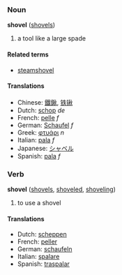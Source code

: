 ===Noun===
'''shovel''' ([[shovels]])

# a tool like a large spade

====Related terms====
*[[steamshovel]]

====Translations====
*Chinese: [[鐵鍬]], [[铁锹]]
*Dutch: [[schop]] ''de''
*French: [[pelle]] ''f''
*German: [[Schaufel]] ''f''
*Greek: [[φτυάρι]] ''n''
*Italian: [[pala]] ''f''
*Japanese: [[シャベル]]
*Spanish: [[pala]] ''f''

===Verb===
'''shovel''' ([[shovels]], [[shoveled]], [[shoveling]])

# to use a shovel

====Translations====
*Dutch: [[scheppen]]<!-- needs checking -->
*French: [[peller]]
*German: [[schaufeln]]
*Italian: [[spalare]]
*Spanish: [[traspalar]]